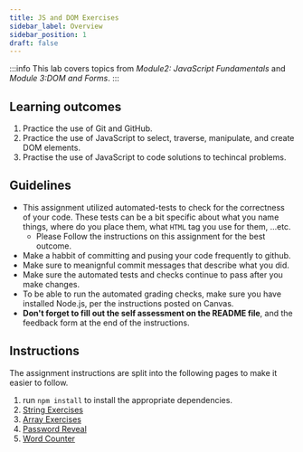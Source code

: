 ```yaml
---
title: JS and DOM Exercises
sidebar_label: Overview
sidebar_position: 1
draft: false
---
```

:::info 
This lab covers topics from *Module2: JavaScript Fundamentals* and *Module 3:DOM and Forms*.
:::
## Learning outcomes
1. Practice the use of Git and GitHub.
2. Practice the use of JavaScript to select, traverse, manipulate, and create DOM elements. 
3. Practise the use of JavaScript to code solutions to techincal problems.

## Guidelines
* This assignment utilized automated-tests to check for the correctness of your code. These tests can be a bit specific about what you name things, where do you place them, what `HTML` tag you use for them, ...etc. 
  * Please Follow the instructions on this assignment for the best outcome.
* Make a habbit of committing and pusing your code frequently to github.
* Make sure to meanignful commit messages that describe what you did.
* Make sure the automated tests and checks continue to pass after you make changes.
* To be able to run the automated grading checks, make sure you have installed Node.js, per the instructions posted on Canvas.
* **Don't forget to fill out the self assessment on the README file**, and the feedback form at the end of the instructions.

## Instructions
The assignment instructions are split into the following pages to make it easier to follow.
1. run `npm install` to install the appropriate dependencies.
2. [String Exercises](string-exercises)
3. [Array Exercises](array-exercises)
4. [Password Reveal](show-password-toggle)
5. [Word Counter](word-counter)
